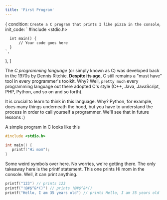 ```yaml
---
title: 'First Program'
---
```


  {
    condition: `Create a C program that prints I like pizza in the console`,
    init_code: `
      #include <stdio.h>

      int main() {
          // Your code goes here
      }
    `,

},
]

The _C programming language_ (or simply known as C) was developed back in
the 1970s by Dennis Ritchie. **Despite its age**, C still remains a "must
have" tool in every programmer's toolkit. Why? Well, `pretty much` every
programming language out there adopted C's style (C++, Java, JavaScript,
PHP, Python, and so on and so forth).

It is crucial to learn to think in this language. Why? Python, for example, does many things
underneath the hood, but you have to understand the process in order to call yourself a
programmer. We'll see that in future lessons :)

A simple program in C looks like this

```c
#include <stdio.h>

int main() {
   printf("Hi mom");
}
```

Some weird symbols over here. No worries, we're getting there. The only takeaway here is the printf statement. This one prints Hi mom in the console. Well, it can print anything.

```c
printf("123") // prints 123
printf("!@#$^&*()") // prints !@#$^&*()
printf("Hello, I am 35 years old") // prints Hello, I am 35 years old
```
